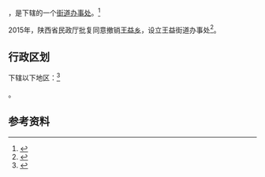 {{中国乡级行政区|61/02/02/201/000}}

'''{{PAGENAMEBASE}}'''，是{{PRC admin/fullname|61/02/02/201/000|3}}下辖的一个[[街道办事处|街道办事处]]。<ref>{{PRC admin/ref sgc|{{PRC admin/parent|61/02/02/201/000}}}}</ref>

2015年，陕西省民政厅批复同意撤销[[王益乡|王益乡]]，设立王益街道办事处<ref>{{Cite web |url=http://news.xinhuanet.com/local/2015-06/28/c_127959075.htm |title=陕西省民政厅关于陕西省乡镇行政区划调整的公告 |accessdate=2017-09-13 |archive-date=2017-09-13 |archive-url=https://web.archive.org/web/20170913183916/http://news.xinhuanet.com/local/2015-06/28/c_127959075.htm |dead-url=no }}</ref>。

== 行政区划 ==

{{PAGENAMEBASE}}下辖以下地区：<ref>{{PRC admin/ref sgc|61/02/02/201/000}}</ref>

{{PRC admin/children|61/02/02/201/000}}。

== 参考资料 ==

{{reflist}}

{{PRC admin/navcat|61/02/02/201/000}}
{{陕西行政区划小作品}}
